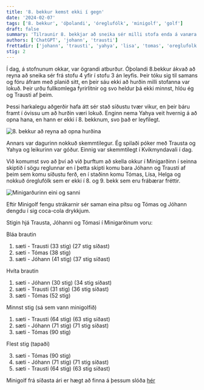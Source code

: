 ```yaml
---
title: '8. bekkur kemst ekki í gegn'
date: '2024-02-07'
tags: ['8. bekkur', 'óþolandi', 'óreglufólk', 'minigolf', 'golf']
draft: false
summary: 'Tilraunir 8. bekkjar að sneika sér milli stofa enda á vanæra'
authors: ['ChatGPT', 'johann', 'trausti']
frettadir: ['johann', 'trausti', 'yahya', 'lisa', 'tomas', 'oreglufolk']
stig: 2
---
```


Í dag, á stofnunum okkar, var ögrandi atburður. Óþolandi 8.bekkur ákvað að reyna að sneika sér frá stofu 4 yfir í stofu 3 án leyfis. Þeir tóku sig til samans og fóru áfram með planið sitt, en þeir sáu ekki að hurðin milli stofanna var lokuð. Þeir urðu fullkomlega fyrirlitnir og svo heldur þá ekki minnst, hlóu ég og Trausti af þeim.


Þessi harkalegu aðgerðir hafa átt sér stað síðustu tvær vikur, en þeir báru framt í óvissu um að hurðin væri lokuð. Enginn nema Yahya veit hvernig á að opna hana, en hann er ekki í 8. bekknum, svo það er leyfilegt.


![8. bekkur að reyna að opna hurðina](/static/images/faerslur/annad/8-bekkur.jpg)


Annars var dagurinn nokkuð skemmtilegur. Ég spilaði póker með Trausta og Yahya og leikurinn var góður. Einnig var skemmtilegt í Kvikmyndavali í dag.


Við komumst svo að því að við þurftum að skella okkur í Minigarðinn í seinna skiptið í sögu reglunnar
en í þetta skipti komu bara Jóhann og Trausti af þeim sem komu síðustu ferð,
en í staðinn komu Tómas, Lísa, Helga og nokkuð óreglufólk sem er ekki í 8. og 9. bekk sem eru frábærar fréttir.


![Minigarðurinn eini og sanni](/static/images/faerslur/annad/minigardurinn.webp)


Eftir Minigolf fengu strákarnir sér saman eina pítsu og Tómas og Jóhann dengdu í sig coca-cola drykkjum.


Stigin hjá Trausta, Jóhanni og Tómasi í Minigarðinum voru:


Bláa brautin

1. sæti - Trausti (33 stig) (27 stig síðast)
3. sæti - Tómas (38 stig)
2. sæti - Jóhann (41 stig) (37 stig síðast)

Hvíta brautin

1. sæti - Jóhann (30 stig) (34 stig síðast)
2. sæti - Trausti (31 stig) (36 stig síðast)
3. sæti - Tómas (52 stig)

Minnst stig (sá sem vann minigolfið)

1. sæti - Trausti (64 stig) (63 stig síðast)
2. sæti - Jóhann (71 stig) (71 stig síðast)
3. sæti - Tómas (90 stig)

Flest stig (tapaði)

3. sæti - Tómas (90 stig)
2. sæti - Jóhann (71 stig) (71 stig síðast)
1. sæti - Trausti (64 stig) (63 stig síðast)


Minigolf frá síðasta ári er hægt að finna á þessum slóða [hér](/verkefni/golfarinn)